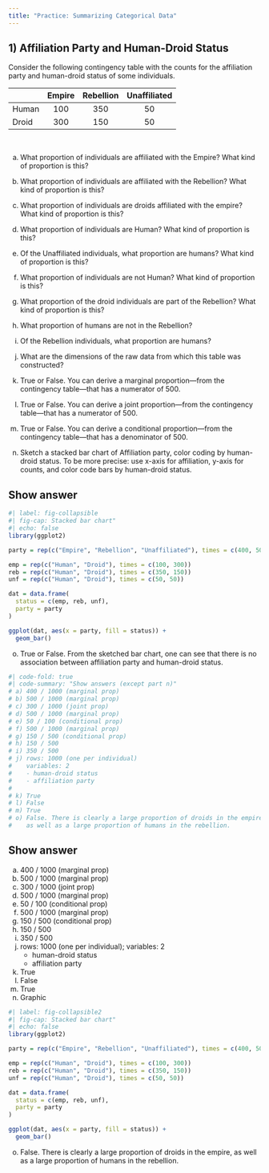 ```yaml
---
title: "Practice: Summarizing Categorical Data"
---
```



## 1) Affiliation Party and Human-Droid Status

Consider the following contingency table with the counts for the affiliation 
party and human-droid status of some individuals.

|       | Empire | Rebellion | Unaffiliated |
|-------|:------:|:---------:|:------------:|
| Human | 100    |  350      |   50         |
| Droid | 300    |  150      |   50         |

\

a) What proportion of individuals are affiliated with the Empire? 
What kind of proportion is this?

b) What proportion of individuals are affiliated with the Rebellion?
What kind of proportion is this?

c) What proportion of individuals are droids affiliated with the empire?
What kind of proportion is this?

d) What proportion of individuals are Human?
What kind of proportion is this?

e) Of the Unaffiliated individuals, what proportion are humans?
What kind of proportion is this?

f) What proportion of individuals are not Human?
What kind of proportion is this?

g) What proportion of the droid individuals are part of the Rebellion?
What kind of proportion is this?

h) What proportion of humans are not in the Rebellion?

i) Of the Rebellion individuals, what proportion are humans?

j) What are the dimensions of the raw data from which this table was constructed?

k) True or False. You can derive a marginal proportion---from the contingency table---that has a numerator of 500.

l) True or False. You can derive a joint proportion---from the contingency table---that has a numerator of 500.

m) True or False. You can derive a conditional proportion---from the contingency table---that has a denominator of 500.

n) Sketch a stacked bar chart of Affiliation party, color coding by human-droid status. To be more precise: use x-axis for affiliation, y-axis for counts, and color code bars by human-droid status.

::: {.callout-note collapse="true"}
## Show answer

```r
#| label: fig-collapsible
#| fig-cap: Stacked bar chart"
#| echo: false
library(ggplot2)

party = rep(c("Empire", "Rebellion", "Unaffiliated"), times = c(400, 500, 100))

emp = rep(c("Human", "Droid"), times = c(100, 300))
reb = rep(c("Human", "Droid"), times = c(350, 150))
unf = rep(c("Human", "Droid"), times = c(50, 50))

dat = data.frame(
  status = c(emp, reb, unf),
  party = party
)

ggplot(dat, aes(x = party, fill = status)) +
  geom_bar()
```
:::

o) True or False. From the sketched bar chart, one can see that there is no association between affiliation party and human-droid status.

```r
#| code-fold: true
#| code-summary: "Show answers (except part n)"
# a) 400 / 1000 (marginal prop)
# b) 500 / 1000 (marginal prop)
# c) 300 / 1000 (joint prop)
# d) 500 / 1000 (marginal prop)
# e) 50 / 100 (conditional prop)
# f) 500 / 1000 (marginal prop)
# g) 150 / 500 (conditional prop)
# h) 150 / 500
# i) 350 / 500
# j) rows: 1000 (one per individual)
#    variables: 2
#    - human-droid status
#    - affiliation party
#
# k) True
# l) False
# m) True
# o) False. There is clearly a large proportion of droids in the empire, 
#    as well as a large proportion of humans in the rebellion.
```


::: {.callout-note collapse="true"}
## Show answer

a) 400 / 1000 (marginal prop)
b) 500 / 1000 (marginal prop)
c) 300 / 1000 (joint prop)
d) 500 / 1000 (marginal prop)
e) 50 / 100 (conditional prop)
f) 500 / 1000 (marginal prop)
g) 150 / 500 (conditional prop)
h) 150 / 500
i) 350 / 500
j) rows: 1000 (one per individual); variables: 2
    - human-droid status
    - affiliation party
k) True
l) False
m) True
n) Graphic

```r
#| label: fig-collapsible2
#| fig-cap: Stacked bar chart"
#| echo: false
library(ggplot2)

party = rep(c("Empire", "Rebellion", "Unaffiliated"), times = c(400, 500, 100))

emp = rep(c("Human", "Droid"), times = c(100, 300))
reb = rep(c("Human", "Droid"), times = c(350, 150))
unf = rep(c("Human", "Droid"), times = c(50, 50))

dat = data.frame(
  status = c(emp, reb, unf),
  party = party
)

ggplot(dat, aes(x = party, fill = status)) +
  geom_bar()
```

o) False. There is clearly a large proportion of droids in the empire, as well as a large proportion of humans in the rebellion.
:::

